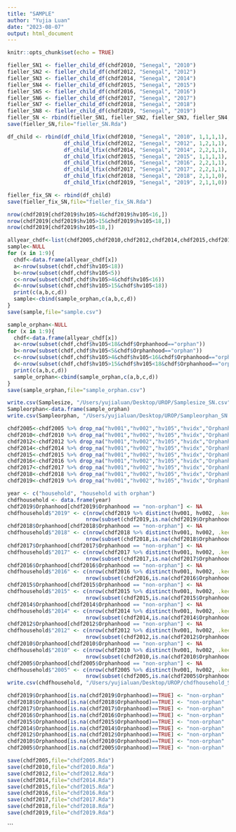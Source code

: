```yaml
---
title: "SAMPLE"
author: "Yujia Luan"
date: "2023-08-07"
output: html_document
---
```


```r
knitr::opts_chunk$set(echo = TRUE)
```

```r


fieller_SN1 <- fieller_child_df(chdf2010, "Senegal", "2010")
fieller_SN2 <- fieller_child_df(chdf2012, "Senegal", "2012")
fieller_SN3 <- fieller_child_df(chdf2014, "Senegal", "2014")
fieller_SN4 <- fieller_child_df(chdf2015, "Senegal", "2015")
fieller_SN5 <- fieller_child_df(chdf2016, "Senegal", "2016")
fieller_SN6 <- fieller_child_df(chdf2017, "Senegal", "2017")
fieller_SN7 <- fieller_child_df(chdf2018, "Senegal", "2018")
fieller_SN8 <- fieller_child_df(chdf2019, "Senegal", "2019")
fieller_SN <- rbind(fieller_SN1, fieller_SN2, fieller_SN3, fieller_SN4,fieller_SN5, fieller_SN6, fieller_SN7, fieller_SN8)
save(fieller_SN,file="fieller_SN.Rda")
```

```r
df_child <- rbind(df_child_lfix(chdf2010, "Senegal", "2010", 1,1,1,1),
                  df_child_lfix(chdf2012, "Senegal", "2012", 1,2,1,1),
                  df_child_lfix(chdf2014, "Senegal", "2014", 2,2,1,1),
                  df_child_lfix(chdf2015, "Senegal", "2015", 1,1,1,1),
                  df_child_lfix(chdf2016, "Senegal", "2016", 2,2,1,1),
                  df_child_lfix(chdf2017, "Senegal", "2017", 2,2,1,1),
                  df_child_lfix(chdf2018, "Senegal", "2018", 2,1,1,0),
                  df_child_lfix(chdf2019, "Senegal", "2019", 2,1,1,0))

fieller_fix_SN <- rbind(df_child)
save(fieller_fix_SN,file="fieller_fix_SN.Rda")
```

```r
nrow(chdf2019[chdf2019$hv105>4&chdf2019$hv105<16,])
nrow(chdf2019[chdf2019$hv105>15&chdf2019$hv105<18,])
nrow(chdf2019[chdf2019$hv105<18,])
```

```r
allyear_chdf<-list(chdf2005,chdf2010,chdf2012,chdf2014,chdf2015,chdf2016,chdf2017,chdf2018,chdf2019)
sample<-NULL
for (x in 1:9){
  chdf<-data.frame(allyear_chdf[x])
  a<-nrow(subset(chdf,chdf$hv105<18))
  b<-nrow(subset(chdf,chdf$hv105<5))
  c<-nrow(subset(chdf,chdf$hv105>4&chdf$hv105<16))
  d<-nrow(subset(chdf,chdf$hv105>15&chdf$hv105<18))
  print(c(a,b,c,d))
  sample<-cbind(sample_orphan,c(a,b,c,d))
}
save(sample,file="sample.csv")

```

```r
sample_orphan<-NULL
for (x in 1:9){
  chdf<-data.frame(allyear_chdf[x])
  a<-nrow(subset(chdf,chdf$hv105<18&chdf$Orphanhood=="orphan"))
  b<-nrow(subset(chdf,chdf$hv105<5&chdf$Orphanhood=="orphan"))
  c<-nrow(subset(chdf,chdf$hv105>4&chdf$hv105<16&chdf$Orphanhood=="orphan"))
  d<-nrow(subset(chdf,chdf$hv105>15&chdf$hv105<18&chdf$Orphanhood=="orphan"))
  print(c(a,b,c,d))
  sample_orphan<-cbind(sample_orphan,c(a,b,c,d))
}
save(sample_orphan,file="sample_orphan.csv")
```
```r
write.csv(Samplesize, "/Users/yujialuan/Desktop/UROP/Samplesize_SN.csv", row.names=FALSE)
Sampleorphan<-data.frame(sample_orphan)
write.csv(Sampleorphan, "/Users/yujialuan/Desktop/UROP/Sampleorphan_SN.csv", row.names=FALSE)
```

```r
chdf2005<-chdf2005 %>% drop_na("hv001","hv002","hv105","hvidx","Orphanhood")
chdf2010<-chdf2010 %>% drop_na("hv001","hv002","hv105","hvidx","Orphanhood")
chdf2012<-chdf2012 %>% drop_na("hv001","hv002","hv105","hvidx","Orphanhood")
chdf2014<-chdf2014 %>% drop_na("hv001","hv002","hv105","hvidx","Orphanhood")
chdf2015<-chdf2015 %>% drop_na("hv001","hv002","hv105","hvidx","Orphanhood")
chdf2016<-chdf2016 %>% drop_na("hv001","hv002","hv105","hvidx","Orphanhood")
chdf2017<-chdf2017 %>% drop_na("hv001","hv002","hv105","hvidx","Orphanhood")
chdf2018<-chdf2018 %>% drop_na("hv001","hv002","hv105","hvidx","Orphanhood")
chdf2019<-chdf2019 %>% drop_na("hv001","hv002","hv105","hvidx","Orphanhood")
```


```r
year <- c("household", "household with orphan")
chdfhousehold <- data.frame(year)
chdf2019$Orphanhood[chdf2019$Orphanhood == "non-orphan"] <- NA
chdfhousehold$"2019" <- c(nrow(chdf2019 %>% distinct(hv001, hv002, .keep_all = TRUE)),
                         nrow(subset(chdf2019,is.na(chdf2019$Orphanhood)==FALSE) %>% distinct(hv001, hv002, .keep_all = TRUE)))
chdf2018$Orphanhood[chdf2018$Orphanhood == "non-orphan"] <- NA
chdfhousehold$"2018" <- c(nrow(chdf2018 %>% distinct(hv001, hv002, .keep_all = TRUE)),
                         nrow(subset(chdf2018,is.na(chdf2018$Orphanhood)==FALSE) %>% distinct(hv001, hv002, .keep_all = TRUE)))
chdf2017$Orphanhood[chdf2017$Orphanhood == "non-orphan"] <- NA
chdfhousehold$"2017" <- c(nrow(chdf2017 %>% distinct(hv001, hv002, .keep_all = TRUE)),
                         nrow(subset(chdf2017,is.na(chdf2017$Orphanhood)==FALSE) %>% distinct(hv001, hv002, .keep_all = TRUE)))
chdf2016$Orphanhood[chdf2016$Orphanhood == "non-orphan"] <- NA
chdfhousehold$"2016" <- c(nrow(chdf2016 %>% distinct(hv001, hv002, .keep_all = TRUE)),
                         nrow(subset(chdf2016,is.na(chdf2016$Orphanhood)==FALSE) %>% distinct(hv001, hv002, .keep_all = TRUE)))
chdf2015$Orphanhood[chdf2015$Orphanhood == "non-orphan"] <- NA
chdfhousehold$"2015" <- c(nrow(chdf2015 %>% distinct(hv001, hv002, .keep_all = TRUE)),
                         nrow(subset(chdf2015,is.na(chdf2015$Orphanhood)==FALSE) %>% distinct(hv001, hv002, .keep_all = TRUE)))
chdf2014$Orphanhood[chdf2014$Orphanhood == "non-orphan"] <- NA
chdfhousehold$"2014" <- c(nrow(chdf2014 %>% distinct(hv001, hv002, .keep_all = TRUE)),
                         nrow(subset(chdf2014,is.na(chdf2014$Orphanhood)==FALSE) %>% distinct(hv001, hv002, .keep_all = TRUE)))
chdf2012$Orphanhood[chdf2012$Orphanhood == "non-orphan"] <- NA
chdfhousehold$"2012" <- c(nrow(chdf2012 %>% distinct(hv001, hv002, .keep_all = TRUE)),
                         nrow(subset(chdf2012,is.na(chdf2012$Orphanhood)==FALSE) %>% distinct(hv001, hv002, .keep_all = TRUE)))
chdf2010$Orphanhood[chdf2010$Orphanhood == "non-orphan"] <- NA
chdfhousehold$"2010" <- c(nrow(chdf2010 %>% distinct(hv001, hv002, .keep_all = TRUE)),
                         nrow(subset(chdf2010,is.na(chdf2010$Orphanhood)==FALSE) %>% distinct(hv001, hv002, .keep_all = TRUE)))
chdf2005$Orphanhood[chdf2005$Orphanhood == "non-orphan"] <- NA
chdfhousehold$"2005" <- c(nrow(chdf2005 %>% distinct(hv001, hv002, .keep_all = TRUE)),
                         nrow(subset(chdf2005,is.na(chdf2005$Orphanhood)==FALSE) %>% distinct(hv001, hv002, .keep_all = TRUE)))
write.csv(chdfhousehold, "/Users/yujialuan/Desktop/UROP/chdfhousehold_SN.csv", row.names=FALSE)
```

```r
chdf2019$Orphanhood[is.na(chdf2019$Orphanhood)==TRUE] <- "non-orphan"
chdf2018$Orphanhood[is.na(chdf2018$Orphanhood)==TRUE] <- "non-orphan"
chdf2017$Orphanhood[is.na(chdf2017$Orphanhood)==TRUE] <- "non-orphan"
chdf2016$Orphanhood[is.na(chdf2016$Orphanhood)==TRUE] <- "non-orphan"
chdf2015$Orphanhood[is.na(chdf2015$Orphanhood)==TRUE] <- "non-orphan"
chdf2014$Orphanhood[is.na(chdf2014$Orphanhood)==TRUE] <- "non-orphan"
chdf2012$Orphanhood[is.na(chdf2012$Orphanhood)==TRUE] <- "non-orphan"
chdf2010$Orphanhood[is.na(chdf2010$Orphanhood)==TRUE] <- "non-orphan"
chdf2005$Orphanhood[is.na(chdf2005$Orphanhood)==TRUE] <- "non-orphan"
```


```r
save(chdf2005,file="chdf2005.Rda")
save(chdf2010,file="chdf2010.Rda")
save(chdf2012,file="chdf2012.Rda")
save(chdf2014,file="chdf2014.Rda")
save(chdf2015,file="chdf2015.Rda")
save(chdf2016,file="chdf2016.Rda")
save(chdf2017,file="chdf2017.Rda")
save(chdf2018,file="chdf2018.Rda")
save(chdf2019,file="chdf2019.Rda")
```


```

